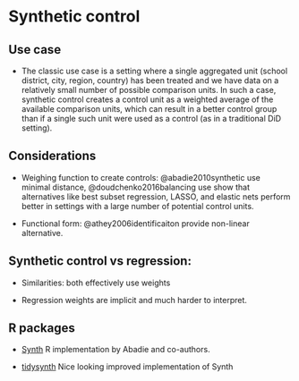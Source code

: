# Synthetic control

## Use case

- The classic use case is a setting where a single aggregated unit (school district, city, region, country) has been treated and we have data on a relatively small number of possible comparison units. In such a case, synthetic control creates a control unit as a weighted average of the available comparison units, which can result in a better control group than if a single such unit were used as a control (as in a traditional DiD setting).

## Considerations

- Weighing function to create controls: @abadie2010synthetic use minimal distance, @doudchenko2016balancing use show that alternatives like best subset regression, LASSO, and elastic nets perform better in settings with a large number of potential control units.

- Functional form: @athey2006identificaiton provide non-linear alternative.


## Synthetic control vs regression:

  - Similarities: both effectively use weights

- Regression weights are implicit and much harder to interpret.



## R packages

- [Synth](https://dspace.mit.edu/handle/1721.1/71234) R implementation by Abadie and co-authors.

- [tidysynth](https://github.com/edunford/tidysynth) Nice looking improved implementation of Synth

